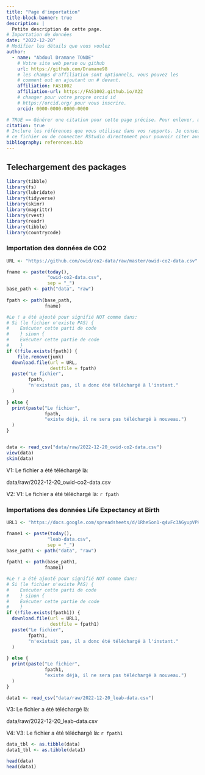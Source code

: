 ```yaml
---
title: "Page d'importation"
title-block-banner: true
description: | 
  Petite description de cette page.
# Importation de données
date: "2022-12-20"
# Modifier les détails que vous voulez
author:
  - name: "Abdoul Dramane TONDE"
    # Votre site web perso ou github
    url: https://github.com/Dramane98
    # les champs d'affiliation sont optionnels, vous pouvez les
    # comment out en ajoutant un # devant.
    affiliation: FAS1002
    affiliation-url: https://FAS1002.github.io/A22
    # changer pour votre propre orcid id
    # https://orcid.org/ pour vous inscrire.
    orcid: 0000-0000-0000-0000

# TRUE == Générer une citation pour cette page précise. Pour enlever, mettre false.
citation: true
# Inclure les références que vous utilisez dans vos rapports. Je conseille Zotero pour construire
# ce fichier ou de connecter RStudio directement pour pouvoir citer avec @nom-de-reference.
bibliography: references.bib
---
```


## Telechargement des packages

```r

library(tibble)
library(fs)
library(lubridate)
library(tidyverse)
library(skimr)
library(magrittr)
library(rvest)
library(readr)
library(tibble)
library(countrycode)
```

### Importation des données de CO2

```r


URL <- "https://github.com/owid/co2-data/raw/master/owid-co2-data.csv"

fname <- paste(today(),
               "owid-co2-data.csv",
               sep = "_")
base_path <- path("data", "raw")
 
fpath <- path(base_path,
              fname)  

#Le ! a été ajouté pour signifié NOT comme dans:
# Si (le fichier n'existe PAS) {
#    Exécuter cette parti de code
#    } sinon {
#    Exécuter cette partie de code
#    }
if (!file.exists(fpath)) {
    file.remove(junk)
  download.file(url = URL,
                destfile = fpath) 
  paste("Le fichier",
        fpath,
        "n'existait pas, il a donc été téléchargé à l'instant."
  )
  
} else {
  print(paste("Le fichier",
              fpath,
              "existe déjà, il ne sera pas téléchargé à nouveau.")
  )
}


data <- read_csv("data/raw/2022-12-20_owid-co2-data.csv")
view(data)
skim(data)

```

V1: Le fichier a été téléchargé là:

data/raw/2022-12-20_owid-co2-data.csv

V2: V1: Le fichier a été téléchargé là: `r fpath`

### Importations des données Life Expectancy at Birth

```r

URL1 <- "https://docs.google.com/spreadsheets/d/1RheSon1-q4vFc3AGyupVPH6ptEByE-VtnjOCselU0PE/edit#gid=501532268"

fname1 <- paste(today(),
               "leab-data.csv",
               sep = "_")
base_path1 <- path("data", "raw")
 
fpath1 <- path(base_path1,
              fname1)  

#Le ! a été ajouté pour signifié NOT comme dans:
# Si (le fichier n'existe PAS) {
#    Exécuter cette parti de code
#    } sinon {
#    Exécuter cette partie de code
#    }
if (!file.exists(fpath1)) {
  download.file(url = URL1,
                destfile = fpath1) 
  paste("Le fichier",
        fpath1,
        "n'existait pas, il a donc été téléchargé à l'instant."
  )
  
} else {
  print(paste("Le fichier",
              fpath1,
              "existe déjà, il ne sera pas téléchargé à nouveau.")
  )
}

data1 <- read_csv("data/raw/2022-12-20_leab-data.csv")

```

V3: Le fichier a été téléchargé là:

data/raw/2022-12-20_leab-data.csv

V4: V3: Le fichier a été téléchargé là: `r fpath1`

```r

data_tbl <- as.tibble(data)
data1_tbl <- as.tibble(data1)
```

```r

head(data)
head(data1)
```

```r


```
